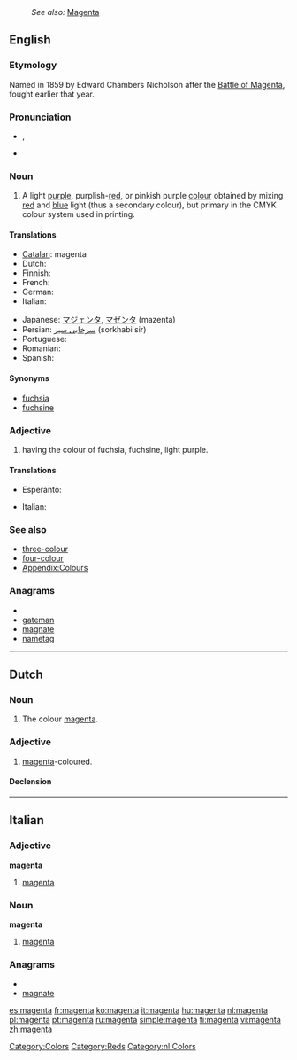 {{wikipedia}}
: ''See also:'' [[Magenta]]
==English==

===Etymology===
Named in 1859 by Edward Chambers Nicholson after the [[w:Battle of Magenta|Battle of Magenta]], fought earlier that year.

===Pronunciation===
* {{a|GenAm}} {{IPA|/məˈʤɛntə/}}, {{SAMPA|/m@"dZEnt@/}}
* {{hyphenation|ma|gen|ta}}

===Noun===
{{en-noun}}

# A light [[purple]], purplish-[[red]], or pinkish purple [[colour]] obtained by mixing [[red]] and [[blue]] light (thus a secondary colour), but primary in the CMYK colour system used in printing.
#: {{color panel|web magenta (additive magenta)|FF00FF}}
#: {{color panel|printer's magenta (subtractive magenta)|FF0090}}
#: {{color panel|Prismacolor magenta (orginal magenta)|CA1F7B}}

====Translations====
{{trans-top|colour}}
* [[Catalan]]: magenta
* Dutch: {{t+|nl|magenta}}
* Finnish: {{t+|fi|magenta}}
* French: {{t+|fr|magenta}}
* German: {{t-|de|magenta}}
* Italian: {{t+|it|magenta}}
{{trans-mid}}
* Japanese: [[マジェンタ]], [[マゼンタ]] (mazenta)
* Persian: [[سرخابی سیر]] (sorkhabi sir)
* Portuguese: {{t+|pt|magenta}}
* Romanian: {{t+|ro|mov}}
* Spanish: {{t+|es|magenta}}
{{trans-bottom}}

====Synonyms====
* [[fuchsia]]
* [[fuchsine]]

===Adjective===
{{en-adj}}

# having the colour of fuchsia, fuchsine, light purple.

====Translations====
{{trans-top|colour}}
* Esperanto: {{t-|eo|malva|xs=Esperanto}}
{{trans-mid}}
* Italian: {{t+|it|magenta}}
{{trans-bottom}}

===See also===
* [[three-colour]]
* [[four-colour]]
* [[Appendix:Colours]]

===Anagrams===
* {{alphagram|aaegmnt}}
* [[gateman#English|gateman]]
* [[magnate#English|magnate]]
* [[nametag#English|nametag]]

[[Category:Colors]]
[[Category:Reds]]

----

==Dutch==

===Noun===
{{nl-noun|g=n|magenta's|-}}

# The colour [[#English|magenta]].

===Adjective===
{{nl-adj|peri|peri}}

# [[#English|magenta]]-coloured.

====Declension====
{{nl-decl-adj-nc|magenta|magenta's}}

[[Category:nl:Colors]]

----

==Italian==

===Adjective===
'''magenta''' {{inv}}

# [[#English|magenta]]

===Noun===
'''magenta''' {{m}} {{inv}}

# [[#English|magenta]]

===Anagrams===
* {{alphagram|aaegmnt}}
* [[magnate#Italian|magnate]]

[[es:magenta]]
[[fr:magenta]]
[[ko:magenta]]
[[it:magenta]]
[[hu:magenta]]
[[nl:magenta]]
[[pl:magenta]]
[[pt:magenta]]
[[ru:magenta]]
[[simple:magenta]]
[[fi:magenta]]
[[vi:magenta]]
[[zh:magenta]]